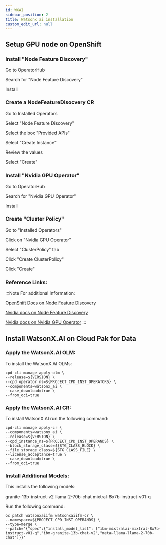 ```yaml
---
id: WXAI
sidebar_position: 2
title: Watsonx ai installation
custom_edit_url: null
---
```



## Setup GPU node on OpenShift

### Install "Node Feature Discovery"

Go to OperatorHub

Search for "Node Feature Discovery"

Install

### Create a NodeFeatureDisocvery CR

Go to Installed Operators 

Select "Node Feature Discovery"

Select the box "Provided APIs"

Select "Create Instance"

Review the values

Select "Create"

### Install "Nvidia GPU Operator"

Go to OperatorHub

Search for "Nvidia GPU Operator"

Install

### Create "Cluster Policy"

Go to "Installed Operators"

Click on "Nvidia GPU Operator"

Select "ClusterPolicy" tab

Click "Create ClusterPolicy"

Click "Create"


### Reference Links:
:::Note
For additional Information:

[OpenShift Docs on Node Feature Discovery](https://docs.openshift.com/container-platform/4.12/hardware_enablement/psap-node-feature-discovery-operator.html#create-nfd-cr-web-console_node-feature-discovery-operator)

[Nvidia docs on Node Feature Discovery](https://docs.nvidia.com/datacenter/cloud-native/openshift/latest/install-nfd.html#install-nfd)

[Nvidia docs on Nvidia GPU Operator](https://docs.nvidia.com/datacenter/cloud-native/openshift/latest/install-gpu-ocp.html)
:::

## Install WatsonX.AI on Cloud Pak for Data

### Apply the WatsonX.AI OLM:

To install the WatsonX.AI OLMs:

```
cpd-cli manage apply-olm \
--release=${VERSION} \
--cpd_operator_ns=${PROJECT_CPD_INST_OPERATORS} \
--components=watsonx_ai \
--case_download=true \
--from_oci=true
```

### Apply the WatsonX.AI CR:

To install WatsonX.AI run the following command:

```
cpd-cli manage apply-cr \
--components=watsonx_ai \
--release=${VERSION} \
--cpd_instance_ns=${PROJECT_CPD_INST_OPERANDS} \
--block_storage_class=${STG_CLASS_BLOCK} \
--file_storage_class=${STG_CLASS_FILE} \
--license_acceptance=true \
--case_download=true \
--from_oci=true
```

### Install Additional Models:

This installs the following models:

granite-13b-instruct-v2
llama-2-70b-chat
mixtral-8x7b-instruct-v01-q

Run the following command:

```
oc patch watsonxaiifm watsonxaiifm-cr \
--namespace=${PROJECT_CPD_INST_OPERANDS} \
--type=merge \
--patch='{"spec":{"install_model_list": ["ibm-mistralai-mixtral-8x7b-instruct-v01-q","ibm-granite-13b-chat-v2","meta-llama-llama-2-70b-chat"]}}'
```


